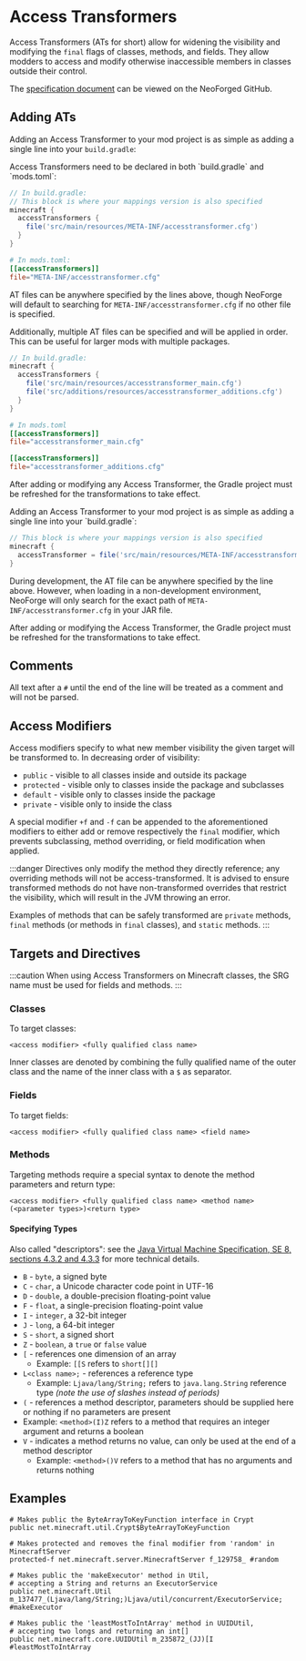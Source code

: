 
Access Transformers
===================

Access Transformers (ATs for short) allow for widening the visibility and modifying the `final` flags of classes, methods, and fields. They allow modders to access and modify otherwise inaccessible members in classes outside their control.

The [specification document][specs] can be viewed on the NeoForged GitHub.

Adding ATs
----------

Adding an Access Transformer to your mod project is as simple as adding a single line into your `build.gradle`:

<Tabs defaultValue="latest">
<TabItem value="latest" label="Latest">
Access Transformers need to be declared in both `build.gradle` and `mods.toml`:

```groovy
// In build.gradle:
// This block is where your mappings version is also specified
minecraft {
  accessTransformers {
    file('src/main/resources/META-INF/accesstransformer.cfg')
  }
}
```

```toml
# In mods.toml:
[[accessTransformers]]
file="META-INF/accesstransformer.cfg"
```

AT files can be anywhere specified by the lines above, though NeoForge will default to searching for `META-INF/accesstransformer.cfg` if no other file is specified.

Additionally, multiple AT files can be specified and will be applied in order. This can be useful for larger mods with multiple packages.

```groovy
// In build.gradle:
minecraft {
  accessTransformers {
    file('src/main/resources/accesstransformer_main.cfg')
    file('src/additions/resources/accesstransformer_additions.cfg')
  }
}
```

```toml
# In mods.toml
[[accessTransformers]]
file="accesstransformer_main.cfg"

[[accessTransformers]]
file="accesstransformer_additions.cfg"
```

After adding or modifying any Access Transformer, the Gradle project must be refreshed for the transformations to take effect.
</TabItem>

<TabItem value="1.20.1" label="1.20.1-47.1 and older">
Adding an Access Transformer to your mod project is as simple as adding a single line into your `build.gradle`:

```groovy
// This block is where your mappings version is also specified
minecraft {
  accessTransformer = file('src/main/resources/META-INF/accesstransformer.cfg')
}
```

During development, the AT file can be anywhere specified by the line above. However, when loading in a non-development environment, NeoForge will only search for the exact path of `META-INF/accesstransformer.cfg` in your JAR file.

After adding or modifying the Access Transformer, the Gradle project must be refreshed for the transformations to take effect.
</TabItem>
</Tabs>

Comments
--------

All text after a `#` until the end of the line will be treated as a comment and will not be parsed.

Access Modifiers
----------------

Access modifiers specify to what new member visibility the given target will be transformed to. In decreasing order of visibility:

* `public` - visible to all classes inside and outside its package
* `protected` - visible only to classes inside the package and subclasses
* `default` - visible only to classes inside the package
* `private` - visible only to inside the class

A special modifier `+f` and `-f` can be appended to the aforementioned modifiers to either add or remove respectively the `final` modifier, which prevents subclassing, method overriding, or field modification when applied.

:::danger
Directives only modify the method they directly reference; any overriding methods will not be access-transformed. It is advised to ensure transformed methods do not have non-transformed overrides that restrict the visibility, which will result in the JVM throwing an error.

Examples of methods that can be safely transformed are `private` methods, `final` methods (or methods in `final` classes), and `static` methods.
:::

Targets and Directives
----------------------

:::caution
When using Access Transformers on Minecraft classes, the SRG name must be used for fields and methods.
:::

### Classes
To target classes:
```
<access modifier> <fully qualified class name>
```
Inner classes are denoted by combining the fully qualified name of the outer class and the name of the inner class with a `$` as separator.

### Fields
To target fields:
```
<access modifier> <fully qualified class name> <field name>
```

### Methods
Targeting methods require a special syntax to denote the method parameters and return type:
```
<access modifier> <fully qualified class name> <method name>(<parameter types>)<return type>
```

#### Specifying Types

Also called "descriptors": see the [Java Virtual Machine Specification, SE 8, sections 4.3.2 and 4.3.3][jvmdescriptors] for more technical details.

* `B` - `byte`, a signed byte
* `C` - `char`, a Unicode character code point in UTF-16
* `D` - `double`, a double-precision floating-point value
* `F` - `float`, a single-precision floating-point value
* `I` - `integer`, a 32-bit integer
* `J` - `long`, a 64-bit integer
* `S` - `short`, a signed short
* `Z` - `boolean`, a `true` or `false` value
* `[` - references one dimension of an array
  * Example: `[[S` refers to `short[][]`
* `L<class name>;` - references a reference type
  * Example: `Ljava/lang/String;` refers to `java.lang.String` reference type _(note the use of slashes instead of periods)_
* `(` - references a method descriptor, parameters should be supplied here or nothing if no parameters are present
 * Example: `<method>(I)Z` refers to a method that requires an integer argument and returns a boolean
* `V` - indicates a method returns no value, can only be used at the end of a method descriptor
  * Example: `<method>()V` refers to a method that has no arguments and returns nothing

Examples
--------

```
# Makes public the ByteArrayToKeyFunction interface in Crypt
public net.minecraft.util.Crypt$ByteArrayToKeyFunction

# Makes protected and removes the final modifier from 'random' in MinecraftServer
protected-f net.minecraft.server.MinecraftServer f_129758_ #random

# Makes public the 'makeExecutor' method in Util,
# accepting a String and returns an ExecutorService
public net.minecraft.Util m_137477_(Ljava/lang/String;)Ljava/util/concurrent/ExecutorService; #makeExecutor

# Makes public the 'leastMostToIntArray' method in UUIDUtil,
# accepting two longs and returning an int[]
public net.minecraft.core.UUIDUtil m_235872_(JJ)[I #leastMostToIntArray
```

[specs]: https://github.com/NeoForged/AccessTransformers/blob/main/FMLAT.md
[jvmdescriptors]: https://docs.oracle.com/javase/specs/jvms/se8/html/jvms-4.html#jvms-4.3.2
